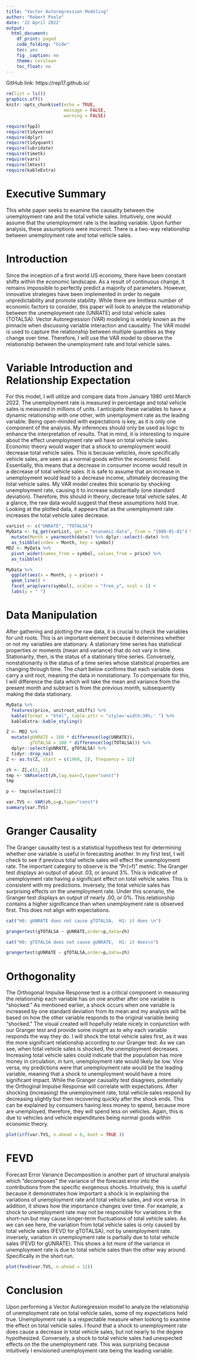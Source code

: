 ```yaml
---
title: "Vector Autoregression Modeling"
author: "Robert Poole"
date: '22 April 2022'
output: 
  html_document:
    df_print: paged
    code_folding: "hide"
    toc: yes
    fig _caption: no
    theme: cerulean
    toc_float: no
---
```


GitHub link: https://rep17.github.io/

```r
rm(list = ls())
graphics.off()
knitr::opts_chunk$set(echo = TRUE,
                      message = FALSE,
                      warning = FALSE)
```

```r
require(fpp3)
require(tidyverse)
require(dplyr)
require(tidyquant)
require(lubridate)
require(timetk)
require(vars)
require(lmtest)
require(kableExtra)
```

# Executive Summary 
This white paper seeks to examine the causality between the unemployment rate and the total vehicle sales. Intuitively, one would assume that the unemployment rate is the leading variable. Upon further analysis, these assumptions were incorrect. There is a two-way relationship between unemployment rate and total vehicle sales. 

# Introduction
Since the inception of a first world US economy, there have been constant shifts within the economic landscape. As a result of continuous change, it remains impossible to perfectly predict a majority of parameters. However, innovative strategies have been implemented in order to negate unpredictability and promote stability. While there are limitless number of economic factors to consider, this paper will look to analyze the relationship between the unemployment rate (UNRATE) and total vehicle sales (TOTALSA). Vector Autoregression (VAR) modeling is widely known as the pinnacle when discussing variable interaction and causality. The VAR model is used to capture the relationship between multiple quantities as they change over time. Therefore, I will use the VAR model to observe the relationship between the unemployment rate and total vehicle sales. 

# Variable Introduction and Relationship Expectation 
For this model, I will utilize and compare data from January 1980 until March 2022. The unemployment rate is measured in percentage and total vehicle sales is measured in millions of units. I anticipate these variables to have a dynamic relationship with one other, with unemployment rate as the leading variable. Being open-minded with expectations is key, as it is only one component of the analysis. My inferences should only be used as logic to enhance the interpretation of results. That in mind, it is interesting to inquire about the effect unemployment rate will have on total vehicle sales. Economic theory would wager that a shock to unemployment would decrease total vehicle sales. This is because vehicles, more specifically vehicle sales, are seen as a normal goods within the economic field. Essentially, this means that a decrease in consumer income would result in a decrease of total vehicle sales. It is safe to assume that an increase in unemployment would lead to a decrease income, ultimately decreasing the total vehicle sales. My VAR model creates this scenario by shocking unemployment rate, causing it to increase substantially (one standard deviation). Therefore, this should in theory, decrease total vehicle sales. At a glance, the raw data would suggest that these assumptions hold true. Looking at the plotted data, it appears that as the unemployment rate increases the total vehicle sales decrease. 


```r
varList <- c("UNRATE", "TOTALSA")
MyData <- tq_get(varList, get = "economic.data", from = "1980-01-01") %>%
  mutate(Month = yearmonth(date)) %>% dplyr::select(-date) %>%
  as_tsibble(index = Month, key = symbol)
MD2 <- MyData %>%
  pivot_wider(names_from = symbol, values_from = price) %>%
  as_tsibble()

```

```r
MyData %>%
  ggplot(aes(x = Month, y = price)) +
  geom_line() +
  facet_wrap(vars(symbol), scales = "free_y", ncol = 1) +
  labs(y = " ")
```

# Data Manipulation
After gathering and plotting the raw data, it is crucial to check the variables for unit roots. This is an important element because it determines whether or not my variables are stationary. A stationary time series has statistical properties or moments (mean and variance) that do not vary in time. Stationarity, then, is the status of a stationary time series. Conversely, nonstationarity is the status of a time series whose statistical properties are changing through time. The chart below confirms that each variable does carry a unit root, meaning the data in nonstationary. To compensate for this, I will difference the data which will take the mean and variance from the present month and subtract is from the previous month, subsequently making the data stationary. 

```r
MyData %>% 
  features(price, unitroot_ndiffs) %>% 
  kable(format = "html", table.attr = "style='width:30%;' ") %>% 
  kableExtra::kable_styling()
```


```r
Z <- MD2 %>%
  mutate(gUNRATE = 100 * difference(log(UNRATE)),
         gTOTALSA = 100 * difference(log(TOTALSA))) %>%
  dplyr::select(gUNRATE, gTOTALSA) %>% 
  tidyr::drop_na()
Z <- as.ts(Z, start = c(1960, 2), frequency = 12)
```


```r
zh <- Z[,c(2,1)]
tmp <- VARselect(zh,lag.max=3,type="const")
tmp
```

```r
p <- tmp$selection[2]
```

```r
var.TVS <- VAR(zh,p=p,type="const")
summary(var.TVS)
```

# Granger Causality
The Granger causality test is a statistical hypothesis test for determining whether one variable is useful in forecasting another. In my first test, I will check to see if previous total vehicle sales will effect the unemployment rate. The important category to observe is the "Pr(>f)" metric. The Granger test displays an output of about .03, or around 3%. This is indicative of unemployment rate having a significant effect on total vehicle sales. This is consistent with my predictions. Inversely, the total vehicle sales has surprising effects on the unemployment rate. Under this scenario, the Granger test displays an output of nearly .00, or 0%. This relationship contains a higher significance than when unemployment rate is observed first. This does not align with expectations. 

```r
cat("H0: gUNRATE does not cause gTOTALSA,  H1: it does \n")
```

```r
grangertest(gTOTALSA ~ gUNRATE,order=p,data=zh)
```

```r
cat("H0: gTOTALSA does not cause gUNRATE,  H1: it does\n")
```

```r
grangertest(gUNRATE ~ gTOTALSA,order=p,data=zh)
```

# Orthogonality
The Orthogonal Impulse Response test is a critical component in measuring the relationship each variable has on one another after one variable is "shocked." As mentioned earlier, a shock occurs when one variable is increased by one standard deviation from its mean and my analysis will be based on how the other variable responds to the original variable being "shocked." The visual created will hopefully relate nicely in conjunction with our Granger test and provide some insight as to why each variable responds the way they do. I will shock the total vehicle sales first, as it was the more significant relationship according to our Granger test. As we can see, when total vehicle sales is shocked, the unemployment decreases. Increasing total vehicle sales could indicate that the population has more money in circulation, in turn, unemployment rate would likely be low. Vice versa, my predictions were that unemployment rate would be the leading variable, meaning that a shock to unemployment would have a more significant impact. While the Granger causality test disagrees, potentially the Orthoginal Impulse Response will correlate with expectations. After shocking (increasing) the unemployment rate, total vehicle sales respond by decreasing slightly but then recovering quickly after the shock ends. This can be explained by consumers having less money to spend, because more are unemployed, therefore, they will spend less on vehicles. Again, this is due to vehicles and vehicle expenditures being normal goods within economic theory. 
```r
plot(irf(var.TVS, n.ahead = 6, boot = TRUE ))
```

# FEVD
Forecast Error Variance Decomposition is another part of structural analysis which "decomposes" the variance of the forecast error into the contributions from the specific exogenous shocks. Intuitively, this is useful because it demonstrates how important a shock is in explaining the variations of unemployment rate and total vehicle sales, and vice versa. In addition, it shows how the importance changes over time. For example, a shock to unemployment rate may not be responsible for variations in the short-run but may cause longer-term fluctuations of total vehicle sales. As we can see here, the variation from total vehicle sales is only caused by total vehicle sales (FEVD for gTOTALSA), not by unemployment rate. inversely, variation in unemployment rate is partially due to total vehicle sales (FEVD for gUNRATE). This shows a lot more of the variance in unemployment rate is due to total vehicle sales than the other way around. Specifically in the short run. 

```r
plot(fevd(var.TVS, n.ahead = 12))
```

# Conclusion 
Upon performing a Vector Autoregression model to analyze the relationship of unemployment rate on total vehicle sales, some of my expectations held true. Unemployment rate is a respectable measure when looking to examine the effect on total vehicle sales. I found that a shock to unemployment rate does cause a decrease in total vehicle sales, but not nearly to the degree hypothesized. Conversely, a shock to total vehicle sales had unexpected effects on the the unemployment rate. This was surprising because intuitively I envisioned unemployment rate being the leading variable. 